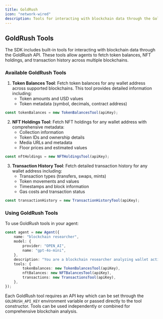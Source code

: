```yaml
---
title: GoldRush
icon: "network-wired"
description: Tools for interacting with blockchain data through the GoldRush API.
---
```


## GoldRush Tools

The SDK includes built-in tools for interacting with blockchain data through the GoldRush API. These tools allow agents to fetch token balances, NFT holdings, and transaction history across multiple blockchains.

### Available GoldRush Tools

1. **Token Balances Tool**: Fetch token balances for any wallet address across supported blockchains. This tool provides detailed information including:
    - Token amounts and USD values
    - Token metadata (symbol, decimals, contract address)

```typescript
const tokenBalances = new TokenBalancesTool(apiKey);
```

2. **NFT Holdings Tool**: Fetch NFT holdings for any wallet address with comprehensive metadata:
    - Collection information
    - Token IDs and ownership details
    - Media URLs and metadata
    - Floor prices and estimated values

```typescript
const nftHoldings = new NFTHoldingsTool(apiKey);
```

3. **Transaction History Tool**: Fetch detailed transaction history for any wallet address including:
    - Transaction types (transfers, swaps, mints)
    - Token movements and values
    - Timestamps and block information
    - Gas costs and transaction status

```typescript
const transactionHistory = new TransactionHistoryTool(apiKey);
```

### Using GoldRush Tools

To use GoldRush tools in your agent:

```typescript
const agent = new Agent({
    name: "blockchain researcher",
    model: {
        provider: "OPEN_AI",
        name: "gpt-4o-mini",
    },
    description: "You are a blockchain researcher analyzing wallet activities.",
    tools: {
        tokenBalances: new TokenBalancesTool(apiKey),
        nftBalances: new NFTBalancesTool(apiKey),
        transactions: new TransactionsTool(apiKey),
    },
});
```

Each GoldRush tool requires an API key which can be set through the `GOLDRUSH_API_KEY` environment variable or passed directly to the tool constructor. Tools can be used independently or combined for comprehensive blockchain analysis.
